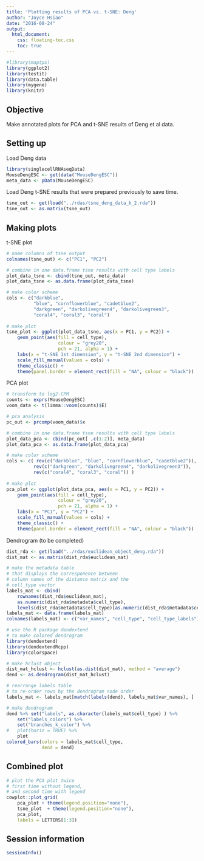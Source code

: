 ```yaml
---
title: 'Plotting results of PCA vs. t-SNE: Deng'
author: "Joyce Hsiao"
date: "2016-08-24"
output: 
  html_document:
    css: floating-toc.css
    toc: true
---
```



```r
#library(maptpx)
library(ggplot2)
library(testit)
library(data.table)
library(mygene)
library(knitr)
```


## Objective

Make annotated plots for PCA and t-SNE results of Deng et al data.


## Setting up

Load Deng data

```r
library(singlecellRNAseqData)
MouseDengESC <- get(data("MouseDengESC"))
meta_data <- pData(MouseDengESC)
```

Load Deng t-SNE results that were prepared previously to save time.

```r
tsne_out <- get(load("../rdas/tsne_deng_data_k_2.rda"))
tsne_out <- as.matrix(tsne_out)
```

## Making plots

t-SNE plot

```r
# name columns of tsne output
colnames(tsne_out) <- c("PC1", "PC2")

# combine in one data.frame tsne results with cell type labels 
plot_data_tsne <- cbind(tsne_out, meta_data)
plot_data_tsne <- as.data.frame(plot_data_tsne)

# make color scheme
cols <- c("darkblue", 
          "blue", "cornflowerblue", "cadetblue2",
          "darkgreen", "darkolivegreen4", "darkolivegreen3",
          "coral4", "coral3", "coral")
    
# make plot
tsne_plot <- ggplot(plot_data_tsne, aes(x = PC1, y = PC2)) + 
    geom_point(aes(fill = cell_type),
                   colour = "grey20", 
                   pch = 21, alpha = 1) +
    labs(x = "t-SNE 1st dimension", y = "t-SNE 2nd dimension") +
    scale_fill_manual(values = cols) +
    theme_classic() +
    theme(panel.border = element_rect(fill = "NA", colour = "black"))
```



PCA plot

```r
# transform to log2-CPM
counts <- exprs(MouseDengESC)
voom_data <- t(limma::voom(counts)$E)

# pca analysis
pc_out <- prcomp(voom_data)$x

# combine in one data.frame tsne results with cell type labels 
plot_data_pca <- cbind(pc_out[ ,c(1:2)], meta_data)
plot_data_pca <- as.data.frame(plot_data_pca)

# make color scheme
cols <- c( rev(c("darkblue", "blue", "cornflowerblue", "cadetblue2")),
          rev(c("darkgreen", "darkolivegreen4", "darkolivegreen3")),
          rev(c("coral4", "coral3", "coral")) )
    
# make plot
pca_plot <- ggplot(plot_data_pca, aes(x = PC1, y = PC2)) + 
    geom_point(aes(fill = cell_type),
                   colour = "grey20", 
                   pch = 21, alpha = 1) +
    labs(x = "PC1", y = "PC2") +
    scale_fill_manual(values = cols) +
    theme_classic() +
    theme(panel.border = element_rect(fill = "NA", colour = "black"))
```


Dendrogram (to be completed)

```r
dist_rda <- get(load("../rdas/euclidean_object_deng.rda"))
dist_mat <- as.matrix(dist_rda$euclidean_mat)

# make the metadata table
# that displays the corresponence between
# column names of the distance matrix and the 
# cell_type vector
labels_mat <- cbind(
    rownames(dist_rda$euclidean_mat),
    as.numeric(dist_rda$metadata$cell_type),
    levels(dist_rda$metadata$cell_type)[as.numeric(dist_rda$metadata$cell_type)])
labels_mat <- data.frame(labels_mat)
colnames(labels_mat) <- c("var_names", "cell_type", "cell_type_labels")

# use the R package dendextend 
# to make colored dendrogram
library(dendextend)
library(dendextendRcpp)
library(colorspace)

# make hclust object
dist_mat_hclust <- hclust(as.dist(dist_mat), method = "average")
dend <- as.dendrogram(dist_mat_hclust)

# rearrange labels table
# to re-order rows by the dendrogram node order
labels_mat <- labels_mat[match(labels(dend), labels_mat$var_names), ]

# make dendrogram
dend %>% set("labels", as.character(labels_mat$cell_type) ) %>%
    set("labels_colors") %>% 
    set("branches_k_color") %>% 
#   plot(horiz = TRUE) %>%
    plot
colored_bars(colors = labels_mat$cell_type,
             dend = dend)
```


## Combined plot

```r
# plot the PCA plot twice
# first time without legend,
# and second time with legend
cowplot::plot_grid(
    pca_plot + theme(legend.position="none"), 
    tsne_plot  + theme(legend.position="none"),
    pca_plot, 
    labels = LETTERS[1:3])
```


## Session information

```r
sessionInfo()
```

